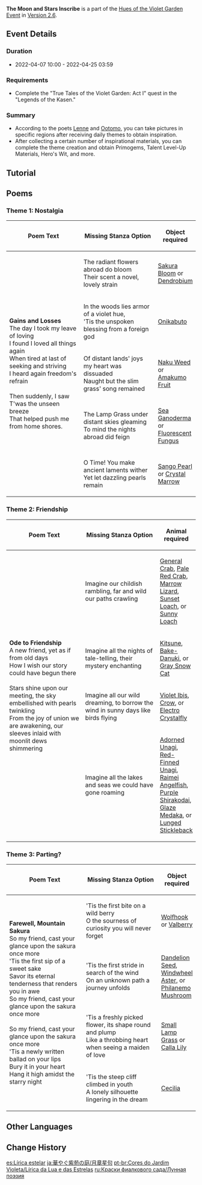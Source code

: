 {{Event Tabs
|subpage1=The Moon and Stars Inscribe
|subpage2=Theater Mechanicus
|subpage3=Clash of Lone Blades
|subpage4=The Floral Courtyard
}}
{{Event
|name              = The Moon and Stars Inscribe
|image             = Hues of the Violet Garden The Moon and Stars Inscribe.png
|type              = In-Game
|group             = Sub
|time_known        = yes
|time_start        = 2022-04-07 10:00:00
|time_end          = 2022-04-25 03:59:00
}}
{{Description|The Mondstadt bard Lenne is discussing poetry quite passionately with the Inazuman poet Ootomo...}}
'''The Moon and Stars Inscribe''' is a part of the [[Hues of the Violet Garden]] [[Event]] in [[Version 2.6]].

==Event Details==
===Duration===
* 2022-04-07 10:00 - 2022-04-25 03:59

===Requirements===
* Complete the "True Tales of the Violet Garden: Act I" quest in the "Legends of the Kasen."

===Summary===
* According to the poets [[Lenne]] and [[Ootomo]], you can take pictures in specific regions after receiving daily themes to obtain inspiration.
* After collecting a certain number of inspirational materials, you can complete the theme creation and obtain Primogems, Talent Level-Up Materials, Hero's Wit, and more.

==Tutorial==
{{Tutorial
|image1  = Tutorial The Moon and Stars Inscribe 1.png
|text1   = According to the poets Lenne and Ootomo, you can take pictures in specific regions after receiving daily themes to obtain inspiration.
|image2  = Tutorial The Moon and Stars Inscribe 2.png
|text2   = The more material you obtain, the better you can help the poets Lenne and Ootomo figure out more poetic stanzas, thus helping them to complete their poems faster.
}}

==Poems==
===Theme 1: Nostalgia===
{{Main|Irodori Poetry: Part I}}
{{Description|Upon seeing the sights in a distant land, a vagabond cannot help but remember their home. It would be nice to depict some things that symbolize this distant place...<br>Take pictures of {{Color|Pyro|Inazuma regional specialties}} to get key inspiration material.}}
{{Card|Primogem|40}}{{Card|Mora|20,000}}{{Card|Hero's Wit|2}}{{Card|Philosophies of Transience|2}}
{|class="article-table align-center"
! style="width:16rem;" | Poem Text !! style="width:16rem;" | Missing Stanza Option !! Object required
|-
| rowspan="5" | '''Gains and Losses'''<br>
The day I took my leave of loving<br>
I found I loved all things again<br>
When tired at last of seeking and striving<br>
I heard again freedom's refrain<br>
{{Color|Pyro|missing stanza}}<br>
Then suddenly, I saw<br>
T'was the unseen breeze<br>
That helped push me from home shores.
| The radiant flowers abroad do bloom<br>Their scent a novel, lovely strain || [[Sakura Bloom]] or [[Dendrobium]]
|-
| In the woods lies armor of a violet hue,<br>'Tis the unspoken blessing from a foreign god || [[Onikabuto]]
|-
| Of distant lands' joys my heart was dissuaded<br>Naught but the slim grass' song remained || [[Naku Weed]] or [[Amakumo Fruit]]
|-
| The Lamp Grass under distant skies gleaming<br>To mind the nights abroad did feign || [[Sea Ganoderma]] or [[Fluorescent Fungus]]
|-
| O Time! You make ancient laments wither<br>Yet let dazzling pearls remain || [[Sango Pearl]] or [[Crystal Marrow]]
|}

===Theme 2: Friendship===
{{Main|Irodori Poetry: Part II}}
{{Description|Lamenting that they did not meet sooner, the two poets would like to depict animals wandering the landscape in companionship and compare their friendship to such scenes...<br>Take pictures of {{Color|Pyro|animals found in Inazuma}} to get key inspiration material.}}
{{Card|Primogem|40}}{{Card|Mora|20,000}}{{Card|Hero's Wit|2}}{{Card|Philosophies of Elegance|2}}
{|class="article-table align-center"
! style="width:18rem;" | Poem Text !! style="width:18rem;" | Missing Stanza Option !! Animal required
|-
| rowspan="5" | '''Ode to Friendship'''<br>
A new friend, yet as if from old days<br>
How I wish our story could have begun there<br>
{{Color|Pyro|missing stanza}}<br>
Stars shine upon our meeting, the sky embellished with pearls twinkling<br>
From the joy of union we are awakening, our sleeves inlaid with moonlit dews shimmering
| Imagine our childish rambling, far and wild our paths crawling || [[General Crab]], [[Pale Red Crab]], [[Marrow Lizard]], [[Sunset Loach]], or [[Sunny Loach]]
|-
| Imagine all the nights of tale-telling, their mystery enchanting || [[Kitsune]], [[Bake-Danuki]], or [[Gray Snow Cat]]
|-
| Imagine all our wild dreaming, to borrow the wind in sunny days like birds flying || [[Violet Ibis]], [[Crow]], or [[Electro Crystalfly]]
|-
| Imagine all the lakes and seas we could have gone roaming || [[Adorned Unagi]], [[Red-Finned Unagi]], [[Raimei Angelfish]], [[Purple Shirakodai]], [[Glaze Medaka]], or [[Lunged Stickleback]]
|}

===Theme 3: Parting?===
{{Main|Irodori Poetry: Part III}}
{{Description|All feasts must someday end. The two poets decide to correspond via letters in the future. As a parting gift, they want to pour all their heart and soul into this poem... Take pictures of {{Color|Pyro|Mondstadt's regional specialties}} to get key inspiration material.}}
{{Card|Primogem|40}}{{Card|Mora|20,000}}{{Card|Hero's Wit|2}}{{Card|Philosophies of Light|2}}
{|class="article-table align-center"
! style="width:16rem;" | Poem Text !! style="width:16rem;" | Missing Stanza Option !! Object required
|-
| rowspan="5" | '''Farewell, Mountain Sakura'''<br>
So my friend, cast your glance upon the sakura once more<br>
'Tis the first sip of a sweet sake<br>
Savor its eternal tenderness that renders you in awe<br>
So my friend, cast your glance upon the sakura once more<br>
{{Color|Pyro|missing stanza}}<br>
So my friend, cast your glance upon the sakura once more<br>
'Tis a newly written ballad on your lips<br>
Bury it in your heart<br>
Hang it high amidst the starry night
| 'Tis the first bite on a wild berry<br>O the sourness of curiosity you will never forget || [[Wolfhook]] or [[Valberry]]
|-
| 'Tis the first stride in search of the wind<br>On an unknown path a journey unfolds || [[Dandelion Seed]], [[Windwheel Aster]], or [[Philanemo Mushroom]]
|-
| 'Tis a freshly picked flower, its shape round and plump<br>Like a throbbing heart when seeing a maiden of love || [[Small Lamp Grass]] or [[Calla Lily]]
|-
| 'Tis the steep cliff climbed in youth<br>A lonely silhouette lingering in the dream || [[Cecilia]]
|}

==Other Languages==
{{Other Languages
|en      = The Moon and Stars Inscribe
|zhs     = 月章星句
|zhs_rm  = Yuèzhāng Xīngjù
|zht     = 月章星句
|zht_rm  = Yuèzhāng Xīngjù
|zh_tl   = Moon Chapters, Star Phrases
|zh_note = This is a ''{{w|chengyu}}'' (Chinese idiom) used to describe elegant writing.
|ja      = 月章星句
|ja_rm   = Gesshou Seiku{{Assumed}}
|ja_tl   = Moon Chapters, Star Phrases{{Sino|ja}}
|ko      = 달 같은 {{tt|문장|文章}}, 별 같은 {{tt|시구|詩句}}
|ko_tl   = Sentence like Moon, Line like Stars
|es      = Lírica estelar
|es_tl   = Stellar Lyricism
|fr      = Lyrisme des astres
|fr_tl   = Lyricism of the Stars
|ru      = Лунная поэзия
|ru_tl   = Lunar Poetry
|th      = บทแห่งดวงเดือน วลีแห่งดวงดาว
|th_rm   = 
|th_tl   = 
|vi      = Thơ Nhạc Trăng Sao
|vi_tl   = 
|de      = Mondstrophen und Sternverse
|de_tl   = Moon Stanzas and Star Verses
|id      = Puisi Bulan dan Bintang
|id_tl   = Moon and Star Poem
|pt      = Lírica da Lua e das Estrelas
|pt_tl   = 
}}

==Change History==
{{Change History|2.6}}

[[es:Lírica estelar]]
[[ja:華やぐ紫苑の庭/月章星句]]
[[pt-br:Cores do Jardim Violeta/Lírica da Lua e das Estrelas]]
[[ru:Краски фиалкового сада/Лунная поэзия]]